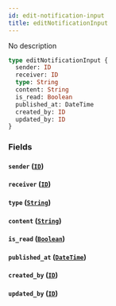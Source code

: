 ```yaml
---
id: edit-notification-input
title: editNotificationInput
---
```


No description

```graphql
type editNotificationInput {
  sender: ID
  receiver: ID
  type: String
  content: String
  is_read: Boolean
  published_at: DateTime
  created_by: ID
  updated_by: ID
}
```

### Fields

#### `sender` ([`ID`](/v1/scalars/id))

#### `receiver` ([`ID`](/v1/scalars/id))

#### `type` ([`String`](/v1/scalars/string))

#### `content` ([`String`](/v1/scalars/string))

#### `is_read` ([`Boolean`](/v1/scalars/boolean))

#### `published_at` ([`DateTime`](/v1/scalars/date-time))

#### `created_by` ([`ID`](/v1/scalars/id))

#### `updated_by` ([`ID`](/v1/scalars/id))
